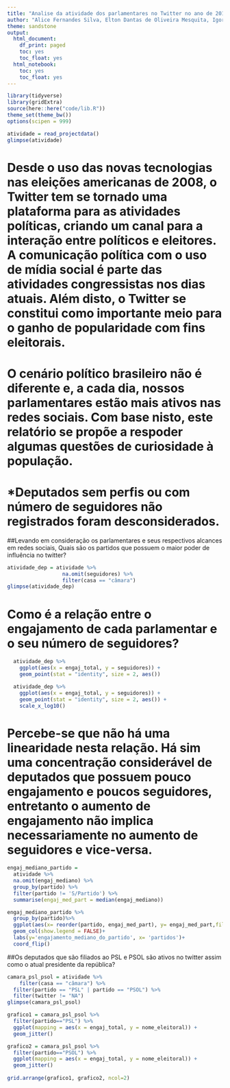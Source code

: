 ```yaml
---
title: "Analise da atividade dos parlamentares no Twitter no ano de 2019"
author: "Alice Fernandes Silva, Elton Dantas de Oliveira Mesquita, Igor Matheus Castor Diniz Pinheiro"
theme: sandstone
output:
  html_document:
    df_print: paged
    toc: yes
    toc_float: yes
  html_notebook:
    toc: yes
    toc_float: yes
---
```


```r
library(tidyverse)
library(gridExtra)
source(here::here("code/lib.R"))
theme_set(theme_bw())
options(scipen = 999)
```

```r
atividade = read_projectdata()
glimpse(atividade)
```

# Desde o uso das novas tecnologias nas eleições americanas de 2008, o Twitter tem se tornado uma plataforma para as atividades políticas, criando um canal para a interação entre políticos e eleitores. A comunicação política com o uso de mídia social é parte das atividades congressistas nos dias atuais. Além disto, o Twitter se constitui como importante meio para o ganho de popularidade com fins eleitorais.

# O cenário político brasileiro não é diferente e, a cada dia, nossos parlamentares estão mais ativos nas redes sociais. Com base nisto, este relatório se propõe a respoder algumas questões de curiosidade à população.

# *Deputados sem perfis ou com número de seguidores não registrados foram desconsiderados.

##Levando em consideração os parlamentares e seus respectivos alcances em redes sociais, Quais são os partidos que possuem o maior poder de influência no twitter?

```r
atividade_dep = atividade %>%
                  na.omit(seguidores) %>% 
                  filter(casa == "câmara")
glimpse(atividade_dep)

```

# Como é a relação entre o engajamento de cada parlamentar e o seu número de seguidores?
```r
  atividade_dep %>%
    ggplot(aes(x = engaj_total, y = seguidores)) +
    geom_point(stat = "identity", size = 2, aes())

  atividade_dep %>%
    ggplot(aes(x = engaj_total, y = seguidores)) +
    geom_point(stat = "identity", size = 2, aes()) +
    scale_x_log10()
```

# Percebe-se que não há uma linearidade nesta relação. Há sim uma concentração considerável de deputados que possuem pouco engajamento e poucos seguidores, entretanto o aumento de engajamento não implica necessariamente no aumento de seguidores e vice-versa.

```r
engaj_mediano_partido = 
  atividade %>%
  na.omit(engaj_mediano) %>%
  group_by(partido) %>%
  filter(partido != 'S/Partido') %>%
  summarise(engaj_med_part = median(engaj_mediano))

engaj_mediano_partido %>%
  group_by(partido)%>%
  ggplot(aes(x= reorder(partido, engaj_med_part), y= engaj_med_part,fill = partido) ) +
  geom_col(show.legend = FALSE)+
  labs(y='engajamento_mediano_do_partido', x= 'partidos')+
  coord_flip()

```

##Os deputados que são filiados ao PSL e PSOL são ativos no twitter assim como o atual presidente da república?


```r
camara_psl_psol = atividade %>%
    filter(casa == "câmara") %>%
  filter(partido == "PSL" | partido == "PSOL") %>%
  filter(twitter != "NA")
glimpse(camara_psl_psol)
```
```r
grafico1 = camara_psl_psol %>%
  filter(partido=="PSL") %>% 
  ggplot(mapping = aes(x = engaj_total, y = nome_eleitoral)) +
  geom_jitter()

grafico2 = camara_psl_psol %>%
  filter(partido=="PSOL") %>% 
  ggplot(mapping = aes(x = engaj_total, y = nome_eleitoral)) +
  geom_jitter()
  
grid.arrange(grafico1, grafico2, ncol=2)
```






